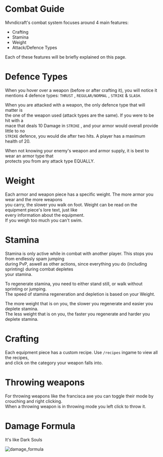# Combat Guide

Mvndicraft's combat system focuses around 4 main features:

- Crafting
- Stamina
- Weight
- Attack/Defence Types <br/>

Each of these features will be briefly explained on this page.

# Defence Types

When you hover over a weapon (before or after crafting it), you will notice it <br/>
mentions 4 defence types: `THRUST` , `REGULAR/NORMAL` , `STRIKE` & `SLASH`. <br/>

When you are attacked with a weapon, the only defence type that will matter is <br/>
the one of the weapon used (attack types are the same). If you were to be hit with a <br/>
mace that deals 10 Damage in `STRIKE` , and your armor would overall provide little to no <br/>
`STRIKE` defence, you would die after two hits. A player has a maximum health of 20. <br/>

When not knowing your enemy's weapon and armor supply, it is best to wear an armor type that <br/>
protects you from any attack type EQUALLY. <br/>

# Weight

Each armor and weapon piece has a specific weight. The more armor you wear and the more weapons <br/>
you carry, the slower you walk on foot. Weight can be read on the equipment piece's lore text, just like <br/>
every information about the equipment. <br/>
If you weigh too much you can't swim.

# Stamina

Stamina is only active while in combat with another player. This stops you from endlessly spam jumping <br/>
during PvP, aswell as other actions, since everything you do (including sprinting) during combat depletes <br/>
your stamina. <br/>

To regenerate stamina, you need to either stand still, or walk without sprinting or jumping. <br/>
The speed of stamina regeneration and depletion is based on your Weight. <br/>

The more weight that is on you, the slower you regenerate and easier you deplete stamina. <br/>
The less weight that is on you, the faster you regenerate and harder you deplete stamina. <br/>

# Crafting

Each equipment piece has a custom recipe. Use `/recipes` ingame to view all the recipes, <br/>
and click on the category your weapon falls into. <br/>

# Throwing weapons

For throwing weapons like the francisca axe you can toggle their mode by crouching and right clicking. <br/>
When a throwing weapon is in throwing mode you left click to throw it.

# Damage Formula

It's like Dark Souls <br/>

![damage_formula](/dmg_formula.png)
